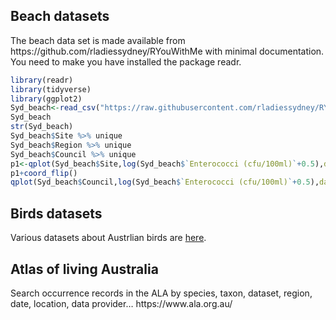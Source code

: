 
## Beach datasets

The beach data set is made available from
https://github.com/rladiessydney/RYouWithMe
with minimal documentation. You need to make you have installed the package readr.

```r
library(readr)
library(tidyverse)
library(ggplot2)
Syd_beach<-read_csv("https://raw.githubusercontent.com/rladiessydney/RYouWithMe/master/sydneybeaches.csv")
Syd_beach
str(Syd_beach)
Syd_beach$Site %>% unique
Syd_beach$Region %>% unique
Syd_beach$Council %>% unique
p1<-qplot(Syd_beach$Site,log(Syd_beach$`Enterococci (cfu/100ml)`+0.5),data=Syd_beach,geom=c("boxplot"),main="Enterococci",xlab="",ylab="Log(cflu/100 ml + 0.5)")
p1+coord_flip()
qplot(Syd_beach$Council,log(Syd_beach$`Enterococci (cfu/100ml)`+0.5),data=Syd_beach,geom=c("boxplot"),main="Enterococci",xlab="Council",ylab="Log(cflu/100 ml + 0.5)")
```

## Birds datasets

Various datasets about Austrlian birds are [here](https://birdata.birdlife.org.au/).

## Atlas of living Australia 

Search occurrence records in the ALA by species, taxon, dataset, region, date, location, data provider…
https://www.ala.org.au/




